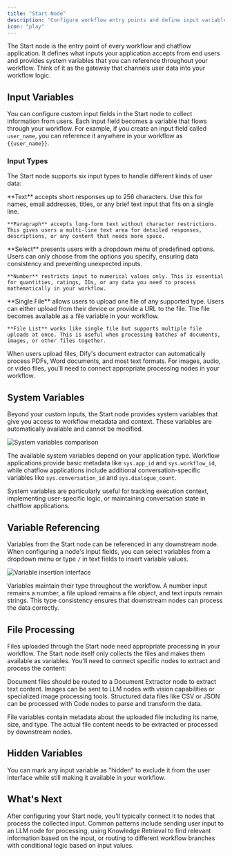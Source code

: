 ```yaml
---
title: "Start Node"
description: "Configure workflow entry points and define input variables for your applications"
icon: "play"
---
```


The Start node is the entry point of every workflow and chatflow application. It defines what inputs your application accepts from end users and provides system variables that you can reference throughout your workflow. Think of it as the gateway that channels user data into your workflow logic.

## Input Variables

You can configure custom input fields in the Start node to collect information from users. Each input field becomes a variable that flows through your workflow. For example, if you create an input field called `user_name`, you can reference it anywhere in your workflow as `{{user_name}}`.

### Input Types

The Start node supports six input types to handle different kinds of user data:

<Tabs>
  <Tab title="Text Inputs">
    **Text** accepts short responses up to 256 characters. Use this for names, email addresses, titles, or any brief text input that fits on a single line.

    **Paragraph** accepts long-form text without character restrictions. This gives users a multi-line text area for detailed responses, descriptions, or any content that needs more space.
  </Tab>
  
  <Tab title="Structured Inputs">
    **Select** presents users with a dropdown menu of predefined options. Users can only choose from the options you specify, ensuring data consistency and preventing unexpected inputs.
    
    **Number** restricts input to numerical values only. This is essential for quantities, ratings, IDs, or any data you need to process mathematically in your workflow.
  </Tab>
  
  <Tab title="File Inputs">
    **Single File** allows users to upload one file of any supported type. Users can either upload from their device or provide a URL to the file. The file becomes available as a file variable in your workflow.
    
    **File List** works like single file but supports multiple file uploads at once. This is useful when processing batches of documents, images, or other files together.
  </Tab>
</Tabs>

<Info>
  When users upload files, Dify's document extractor can automatically process PDFs, Word documents, and most text formats. For images, audio, or video files, you'll need to connect appropriate processing nodes in your workflow.
</Info>

## System Variables

Beyond your custom inputs, the Start node provides system variables that give you access to workflow metadata and context. These variables are automatically available and cannot be modified.

<Frame caption="System variables available in workflow and chatflow applications">
  <img src="/images/2bc13695bb7c41fe54b7362d4b7237a480524aa7c05b42c80649fd1e1209f091.png" alt="System variables comparison" />
</Frame>

The available system variables depend on your application type. Workflow applications provide basic metadata like `sys.app_id` and `sys.workflow_id`, while chatflow applications include additional conversation-specific variables like `sys.conversation_id` and `sys.dialogue_count`.

System variables are particularly useful for tracking execution context, implementing user-specific logic, or maintaining conversation state in chatflow applications.

## Variable Referencing

Variables from the Start node can be referenced in any downstream node. When configuring a node's input fields, you can select variables from a dropdown menu or type `/` in text fields to insert variable values.

<Frame caption="Inserting variables into text inputs using the slash command">
  <img src="/images/image.png" alt="Variable insertion interface" />
</Frame>

Variables maintain their type throughout the workflow. A number input remains a number, a file upload remains a file object, and text inputs remain strings. This type consistency ensures that downstream nodes can process the data correctly.

## File Processing

Files uploaded through the Start node need appropriate processing in your workflow. The Start node itself only collects the files and makes them available as variables. You'll need to connect specific nodes to extract and process the content:

Document files should be routed to a Document Extractor node to extract text content. Images can be sent to LLM nodes with vision capabilities or specialized image processing tools. Structured data files like CSV or JSON can be processed with Code nodes to parse and transform the data.

<Note>
  File variables contain metadata about the uploaded file including its name, size, and type. The actual file content needs to be extracted or processed by downstream nodes.
</Note>

## Hidden Variables

You can mark any input variable as "hidden" to exclude it from the user interface while still making it available in your workflow.

## What's Next

After configuring your Start node, you'll typically connect it to nodes that process the collected input. Common patterns include sending user input to an LLM node for processing, using Knowledge Retrieval to find relevant information based on the input, or routing to different workflow branches with conditional logic based on input values.
